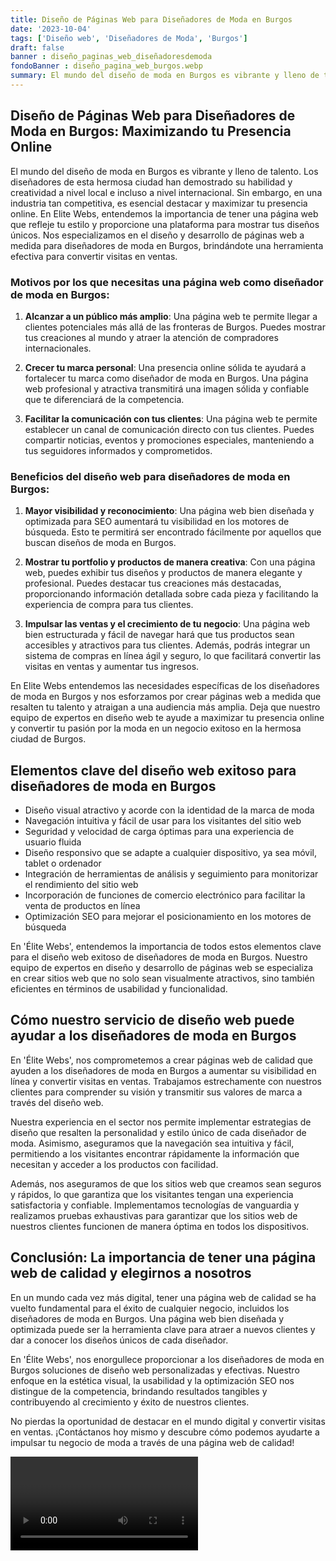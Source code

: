 ```yaml
---
title: Diseño de Páginas Web para Diseñadores de Moda en Burgos
date: '2023-10-04'
tags: ['Diseño web', 'Diseñadores de Moda', 'Burgos']
draft: false
banner : diseño_paginas_web_diseñadoresdemoda
fondoBanner : diseño_pagina_web_burgos.webp
summary: El mundo del diseño de moda en Burgos es vibrante y lleno de talento. Los diseñadores de esta hermosa ciudad han demostrado su habilidad y creatividad a nivel local e incluso a nivel internacional. Sin embargo, en una industria tan competitiva, es esencial destacar y maximizar tu presencia online. En Elite Webs, entendemos la importancia de tener una página web que refleje tu estilo y proporcione una plataforma para mostrar tus diseños únicos. Nos especializamos en el diseño y desarrollo de páginas web a medida para diseñadores de moda en Burgos, brindándote una herramienta efectiva para convertir visitas en ventas.
---
```


## Diseño de Páginas Web para Diseñadores de Moda en Burgos: Maximizando tu Presencia Online

El mundo del diseño de moda en Burgos es vibrante y lleno de talento. Los diseñadores de esta hermosa ciudad han demostrado su habilidad y creatividad a nivel local e incluso a nivel internacional. Sin embargo, en una industria tan competitiva, es esencial destacar y maximizar tu presencia online. En Elite Webs, entendemos la importancia de tener una página web que refleje tu estilo y proporcione una plataforma para mostrar tus diseños únicos. Nos especializamos en el diseño y desarrollo de páginas web a medida para diseñadores de moda en Burgos, brindándote una herramienta efectiva para convertir visitas en ventas.

### Motivos por los que necesitas una página web como diseñador de moda en Burgos:

1. **Alcanzar a un público más amplio**: Una página web te permite llegar a clientes potenciales más allá de las fronteras de Burgos. Puedes mostrar tus creaciones al mundo y atraer la atención de compradores internacionales.

2. **Crecer tu marca personal**: Una presencia online sólida te ayudará a fortalecer tu marca como diseñador de moda en Burgos. Una página web profesional y atractiva transmitirá una imagen sólida y confiable que te diferenciará de la competencia.

3. **Facilitar la comunicación con tus clientes**: Una página web te permite establecer un canal de comunicación directo con tus clientes. Puedes compartir noticias, eventos y promociones especiales, manteniendo a tus seguidores informados y comprometidos.

### Beneficios del diseño web para diseñadores de moda en Burgos:

1. **Mayor visibilidad y reconocimiento**: Una página web bien diseñada y optimizada para SEO aumentará tu visibilidad en los motores de búsqueda. Esto te permitirá ser encontrado fácilmente por aquellos que buscan diseños de moda en Burgos.

2. **Mostrar tu portfolio y productos de manera creativa**: Con una página web, puedes exhibir tus diseños y productos de manera elegante y profesional. Puedes destacar tus creaciones más destacadas, proporcionando información detallada sobre cada pieza y facilitando la experiencia de compra para tus clientes.

3. **Impulsar las ventas y el crecimiento de tu negocio**: Una página web bien estructurada y fácil de navegar hará que tus productos sean accesibles y atractivos para tus clientes. Además, podrás integrar un sistema de compras en línea ágil y seguro, lo que facilitará convertir las visitas en ventas y aumentar tus ingresos.

En Elite Webs entendemos las necesidades específicas de los diseñadores de moda en Burgos y nos esforzamos por crear páginas web a medida que resalten tu talento y atraigan a una audiencia más amplia. Deja que nuestro equipo de expertos en diseño web te ayude a maximizar tu presencia online y convertir tu pasión por la moda en un negocio exitoso en la hermosa ciudad de Burgos.

<GifSeo />

<Cta />

## Elementos clave del diseño web exitoso para diseñadores de moda en Burgos

- Diseño visual atractivo y acorde con la identidad de la marca de moda
- Navegación intuitiva y fácil de usar para los visitantes del sitio web
- Seguridad y velocidad de carga óptimas para una experiencia de usuario fluida
- Diseño responsivo que se adapte a cualquier dispositivo, ya sea móvil, tablet o ordenador
- Integración de herramientas de análisis y seguimiento para monitorizar el rendimiento del sitio web
- Incorporación de funciones de comercio electrónico para facilitar la venta de productos en línea
- Optimización SEO para mejorar el posicionamiento en los motores de búsqueda

En 'Élite Webs', entendemos la importancia de todos estos elementos clave para el diseño web exitoso de diseñadores de moda en Burgos. Nuestro equipo de expertos en diseño y desarrollo de páginas web se especializa en crear sitios web que no solo sean visualmente atractivos, sino también eficientes en términos de usabilidad y funcionalidad.

## Cómo nuestro servicio de diseño web puede ayudar a los diseñadores de moda en Burgos

En 'Élite Webs', nos comprometemos a crear páginas web de calidad que ayuden a los diseñadores de moda en Burgos a aumentar su visibilidad en línea y convertir visitas en ventas. Trabajamos estrechamente con nuestros clientes para comprender su visión y transmitir sus valores de marca a través del diseño web.

Nuestra experiencia en el sector nos permite implementar estrategias de diseño que resalten la personalidad y estilo único de cada diseñador de moda. Asimismo, aseguramos que la navegación sea intuitiva y fácil, permitiendo a los visitantes encontrar rápidamente la información que necesitan y acceder a los productos con facilidad.

Además, nos aseguramos de que los sitios web que creamos sean seguros y rápidos, lo que garantiza que los visitantes tengan una experiencia satisfactoria y confiable. Implementamos tecnologías de vanguardia y realizamos pruebas exhaustivas para garantizar que los sitios web de nuestros clientes funcionen de manera óptima en todos los dispositivos.

## Conclusión: La importancia de tener una página web de calidad y elegirnos a nosotros

En un mundo cada vez más digital, tener una página web de calidad se ha vuelto fundamental para el éxito de cualquier negocio, incluidos los diseñadores de moda en Burgos. Una página web bien diseñada y optimizada puede ser la herramienta clave para atraer a nuevos clientes y dar a conocer los diseños únicos de cada diseñador.

En 'Élite Webs', nos enorgullece proporcionar a los diseñadores de moda en Burgos soluciones de diseño web personalizadas y efectivas. Nuestro enfoque en la estética visual, la usabilidad y la optimización SEO nos distingue de la competencia, brindando resultados tangibles y contribuyendo al crecimiento y éxito de nuestros clientes.

No pierdas la oportunidad de destacar en el mundo digital y convertir visitas en ventas. ¡Contáctanos hoy mismo y descubre cómo podemos ayudarte a impulsar tu negocio de moda a través de una página web de calidad!

<Video />

<CtaBot job='Diseñadores de Moda' city='Burgos'/>

<Gmaps query='Burgos+españa+maps' />